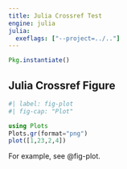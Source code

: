 ```yaml
---
title: Julia Crossref Test
engine: julia
julia:
  exeflags: ["--project=../.."]
---
```


```julia
Pkg.instantiate()
```

## Julia Crossref Figure

```julia
#| label: fig-plot
#| fig-cap: "Plot"

using Plots
Plots.gr(format="png")
plot([1,23,2,4])
```

For example, see @fig-plot.
